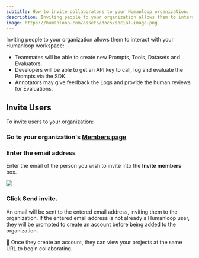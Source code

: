 ```yaml
---
subtitle: How to invite collaborators to your Humanloop organization.
description: Inviting people to your organization allows them to interact with your Humanloop projects.
image: https://humanloop.com/assets/docs/social-image.png
---
```


Inviting people to your organization allows them to interact with your Humanloop workspace:

- Teammates will be able to create new Prompts, Tools, Datasets and Evaluators.
- Developers will be able to get an API key to call, log and evaluate the Prompts via the SDK.
- Annotators may give feedback the Logs and provide the human reviews for Evaluations.

## Invite Users

To invite users to your organization:

<Steps>

### Go to your organization's **[Members page](https://app.humanloop.com/account/members)**

### Enter the **email address**

Enter the email of the person you wish to invite into the **Invite members** box.

<img src="../../../assets/images/members-invite.png" />

### Click **Send invite**.

An email will be sent to the entered email address, inviting them to the organization. If the entered email address is not already a Humanloop user, they will be prompted to create an account before being added to the organization.

</Steps>

🎉 Once they create an account, they can view your projects at the same URL to begin collaborating.
